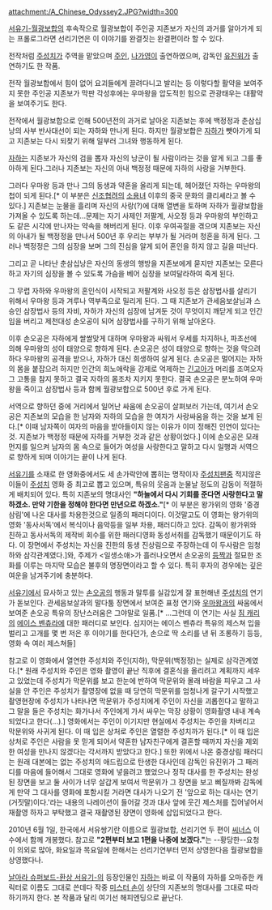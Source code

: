 attachment:/A_Chinese_Odyssey2.JPG?width=300

[[서유기-월광보합]]의 후속작으로 월광보합이 주인공 지존보가 자신의 과거를 알아가게 되는 프롤로그라면 선리기연은 이 이야기를 완결짓는 완결편이라 할 수 있다.

전작처럼 [[주성치]]가 주역을 맡았으며 [[주인]], [[나가영]]이 출연하였으며, 감독인 [[유진위]]가 출연하기도 한 작품.

전작 월광보합에서 힘이 없어 요괴들에게 끌려다니고 발리는 등 이렇다할 활약을 보여주지 못한 주인공 지존보가 막판 각성후에는 우마왕을 압도적힌 힘으로 관광태우는 대활약을 보여주기도 한다.

전작에서 월광보합으로 인해 500년전의 과거로 날아온 지존보는 후에 백정정과 춘삼십낭의 사부 반사대선이 되는 자하와 만나게 된다. 하지만 월광보합은 [[자하]]가 뺏아가게 되고 지존보는 다시 되찾기 위해 일부러 그녀와 행동하게 된다.

[[자하]]는 지존보가 자신의 검을 뽑자 자신의 낭군이 될 사람이라는 것을 알게 되고 그를 좋아하게 된다.그러나 지존보는 자신의 아내 백정정 때문에 자하의 사랑을 거부한다.

그러다 우마왕 등과 만나 그의 동생과 약혼을 올리게 되는데, 헤어졌던 자하는 우마왕의 첩이 되게 된다.[* 이 부분은 [[신조협려]]의 [[소용녀]] 이후의 중국 문화의 클리셰라고 볼 수 있다.] 지존보는 눈물을 흘리며 자신의 사랑(?)에 대해 열변을 토하며 자하가 월광보합을 가져올 수 있도록 하는데...문제는 자기 사제인 저팔계, 사오정 등과 우마왕의 부인하고도 같은 시각에 만나자는 약속을 해버리게 된다. 이후 우여곡절을 겪으며 지존보는 자신의 아내가 될 백정정을 만나서 500년 후 우리는 부부가 될 거라며 청혼을 하게 된다. 그러나 백정정은 그의 심장을 보며 그의 진심을 알게 되어 혼인을 하지 않고 길을 떠난다.

그리고 곧 나타난 춘삼십낭은 자신의 동생의 행방을 지존보에게 묻지만 지존보는 모른다 하고 자기의 심장을 볼 수 있도록 가슴을 베어 심장을 보여달라하여 죽게 된다.

그 무렵 자하와 우마왕의 혼인식이 시작되고 저팔계와 사오정 등은 삼장법사를 살리기 위해서 우마왕 등과 겨루나 역부족으로 밀리게 된다. 그 때 지존보가 관세음보살님과 스승인 삼장법사 등의 자비, 자하가 자신의 심장에 남겨둔 것이 무엇이지 깨닫게 되고 인간임을 버리고 제천대성 손오공이 되어 삼장법사를 구하기 위해 날아온다.

이후 손오공은 자하에게 쌀쌀맞게 대하며 우마왕과 싸워서 우세를 차지하나, 파초선에 의해 우마왕의 성이 태양으로 향하게 된다. 손오공은 성이 태양으로 향하는 것을 막으려하다 우마왕의 공격을 받으나, 자하가 대신 희생하여 살게 된다. 손오공은 멀어지는 자하의 몸을 붙잡으려 하지만 인간의 희노애락을 강제로 억제하는 [[긴고아]]가 머리를 조여오자 그 고통을 참지 못하고 결국 자하의 몸조차 지키지 못한다. 결국 손오공은 분노하여 우마왕을 죽이고 삼장법사 등과 함께 월광보합으로 500년 후로 가게 된다.

서역으로 향하던 중에 거리에서 일어난 싸움에 손오공이 살펴보러 가는데, 여기서 손오공은 지존보의 모습을 한 남자와 자하의 모습을 한 여자가 사랑싸움을 하는 것을 보게 된다.[* 이때 남자쪽이 여자의 마음을 받아들이지 않는 이유가 이미 정해진 인연이 있다는 것. 지존보가 백정정 때문에 자하를 거부한 것과 같은 상황이었다.] 이에 손오공은 모래먼지를 일으켜 남자의 몸 속으로 들어가 여성을 사랑한다고 말하고 다시 일행과 서역으로 향하게 되며 이야기는 끝이 나게 된다.

[[서유기]]를 소재로 한 영화중에서도 세 손가락안에 뽑히는 명작이자 [[주성치]]팬중 적지않은 이들이 [[주성치]] 영화 중 최고로 뽑고 있으며, 특유의 웃음과 눈물날 정도의 감동이 적절하게 배치되어 있다. 특히 지존보의 명대사인 '''"하늘에서 다시 기회를 준다면 사랑한다고 말하겠소. 만약 기한을 정해야 한다면 만년으로 하겠소."'''[* 이 부분은 왕가위의 영화 '중경삼림'에 나온 대사를 차용한것으로 일종의 패러디이다. 이것말고도 이 영화는 왕가위의 영화 '동사서독'에서 복식이나 음악등을 일부 차용, 패러디하고 있다. 감독이 왕가위와 친하고 동사서독의 제작비 회수를 위한 패러디영화 동성서취를 감독했기 때문이기도 하다. 이 장면에서 주성치는 자신을 진한의 동생 진상림으로 주장하는데 이 두사람은 임청하와 삼각관계였다.]와, 주제가 <일생소애>가 흘러나오면서 손오공의 [[등짝]]과 절묘한 조화를 이루는 마지막 모습은 불후의 명장면이라고 할 수 있다. 특히 후자의 경우에는 깊은 여운을 남겨주기에 충분하다.

[[서유기]]에서 묘사하고 있는 [[손오공]]의 행동과 말투를 실감있게 잘 표현해낸 [[주성치]]의 연기가 돋보인다. 관세음보살과의 말다툼 장면에서 보여준 표정 연기와 [[우마왕]]과의 싸움에서 보여준 손오공 특유의 장난스러움은 그야말로 일품.[* ...그런데 이 연기는 사실 [[짐 캐리]]의 [[에이스 벤츄라]]에 대한 패러디로 보인다. 심지어는 에이스 벤츄라 특유의 제스쳐 입을 벌리고 고개를 몇 번 저은 후 이야기를 한다던가, 손으로 딱 소리를 낸 뒤 조롱하기 등등, 영화 속 여러 제스쳐들]

참고로 이 영화에서 열연한 주성치와 주인(지하), 막문위(백정정)는 실제로 삼각관계였다.[* 원래 주성치와 주인은 영화 촬영이 끝난 직후에 결혼식을 올리려고 계획까지 세우고 있었는데 주성치가 막문위를 보고 한눈에 반하여 막문위와 몰래 바람을 피우고 그 사실을 안 주인은 주성치가 촬영장에 없을 때 당연히 막문위를 엄청나게 갈구기 시작했고 촬영현장에 주성치가 나타나면 막문위가 주성치에게 주인이 자신을 괴롭힌다고 말하고 그 말을 들은 주성치는 화가나서 주인에게 가서 싸우는 막장 상황이 영화촬영 내내 계속되었다고 한다(...).] 영화에서는 주인이 이기지만 현실에서 주성치는 주인을 차버리고 막문위와 사귀게 된다. 이 때 입은 상처로 주인은 열렬한 주성치까가 된다.[* 이 때 입은 상처로 주인은 사람을 못 믿게 되어서 약혼한 남자친구에게 결혼할 때까지 자신을 제외한 여성을 만나지 않겠다는 각서까지 받았다고 한다.] 또한 위에서 나온 중경상림 패러디는 원래 대본에는 없는 주성치의 애드립으로 탄생한 대사인데 감독인 유진위가 그 패러디를 마음에 들어해서 그대로 영화에 넣을려고 했었으나 정작 대사를 한 주성치는 완성된 장면을 보고 둘 사이가 너무 살갑게 보여서 막문위가 그 장면을 보고 삐질까봐 감독에게 만약 그 대사를 영화에 포함시킬 거라면 대사가 나오기 전 '앞으로 하는 대사는 연기(거짓말)이다.'라는 내용의 나레이션이 들어갈 것과 대사 앞에 웃긴 제스처를 집어넣어서 재촬영 하자고 부탁했고 결국 재촬영된 장면이 영화에 삽입되었다고 한다.
   
2010년 6월 1일, 한국에서 서유쌍기란 이름으로 월광보합, 선리기연 두 편이 [[씨너스]] 이수에서 함께 개봉했다. 참고로 '''"2편부터 보고 1편을 나중에 보겠다."'''는 --황당한--요청이 의외로 많아, 화요일과 목요일에 한해서는 선리기연부터 먼저 상영한다음 월광보합을 상영했다나.

[[날아라 슈퍼보드-환상 서유기-]]의 등장인물인 [[자하]]는 바로 이 작품의 자하를 오마쥬한 캐릭터로 이름도 그대로 쓴데다 작중 [[미스터 손]]이 상단의 지존보의 명대사를 그대로 따라하기까지 한다. 본 작품과 달리 여기선 해피엔딩으로 끝난다.

